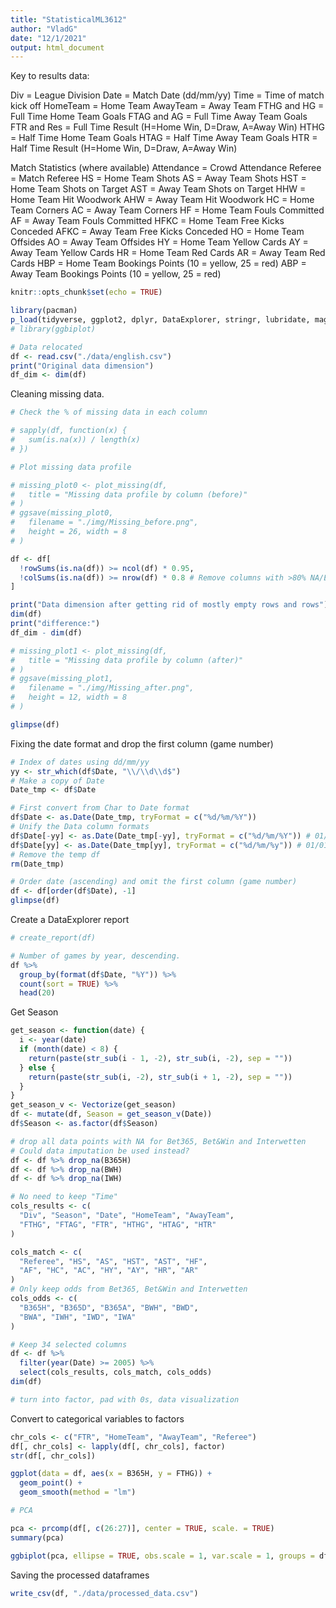 ```yaml
---
title: "StatisticalML3612"
author: "VladG"
date: "12/1/2021"
output: html_document
---
```


Key to results data:

Div = League Division
Date = Match Date (dd/mm/yy)
Time = Time of match kick off
HomeTeam = Home Team
AwayTeam = Away Team
FTHG and HG = Full Time Home Team Goals
FTAG and AG = Full Time Away Team Goals
FTR and Res = Full Time Result (H=Home Win, D=Draw, A=Away Win)
HTHG = Half Time Home Team Goals
HTAG = Half Time Away Team Goals
HTR = Half Time Result (H=Home Win, D=Draw, A=Away Win)

Match Statistics (where available)
Attendance = Crowd Attendance
Referee = Match Referee
HS = Home Team Shots
AS = Away Team Shots
HST = Home Team Shots on Target
AST = Away Team Shots on Target
HHW = Home Team Hit Woodwork
AHW = Away Team Hit Woodwork
HC = Home Team Corners
AC = Away Team Corners
HF = Home Team Fouls Committed
AF = Away Team Fouls Committed
HFKC = Home Team Free Kicks Conceded
AFKC = Away Team Free Kicks Conceded
HO = Home Team Offsides
AO = Away Team Offsides
HY = Home Team Yellow Cards
AY = Away Team Yellow Cards
HR = Home Team Red Cards
AR = Away Team Red Cards
HBP = Home Team Bookings Points (10 = yellow, 25 = red)
ABP = Away Team Bookings Points (10 = yellow, 25 = red)

```r
knitr::opts_chunk$set(echo = TRUE)
```
```r
library(pacman)
p_load(tidyverse, ggplot2, dplyr, DataExplorer, stringr, lubridate, magrittr)
# library(ggbiplot)

# Data relocated
df <- read.csv("./data/english.csv")
print("Original data dimension")
df_dim <- dim(df)
```

Cleaning missing data.
```r
# Check the % of missing data in each column

# sapply(df, function(x) {
#   sum(is.na(x)) / length(x)
# })

# Plot missing data profile

# missing_plot0 <- plot_missing(df,
#   title = "Missing data profile by column (before)"
# )
# ggsave(missing_plot0,
#   filename = "./img/Missing_before.png",
#   height = 26, width = 8
# )

df <- df[
  !rowSums(is.na(df)) >= ncol(df) * 0.95,
  !colSums(is.na(df)) >= nrow(df) * 0.8 # Remove columns with >80% NA/Empty
]

print("Data dimension after getting rid of mostly empty rows and rows")
dim(df)
print("difference:")
df_dim - dim(df)

# missing_plot1 <- plot_missing(df,
#   title = "Missing data profile by column (after)"
# )
# ggsave(missing_plot1,
#   filename = "./img/Missing_after.png",
#   height = 12, width = 8
# )

glimpse(df)
```

Fixing the date format and drop the first column (game number)
```r
# Index of dates using dd/mm/yy
yy <- str_which(df$Date, "\\/\\d\\d$")
# Make a copy of Date
Date_tmp <- df$Date

# First convert from Char to Date format
df$Date <- as.Date(Date_tmp, tryFormat = c("%d/%m/%Y"))
# Unify the Data column formats
df$Date[-yy] <- as.Date(Date_tmp[-yy], tryFormat = c("%d/%m/%Y")) # 01/01/2018
df$Date[yy] <- as.Date(Date_tmp[yy], tryFormat = c("%d/%m/%y")) # 01/01/18
# Remove the temp df
rm(Date_tmp)

# Order date (ascending) and omit the first column (game number)
df <- df[order(df$Date), -1]
glimpse(df)
```

Create a DataExplorer report
```r
# create_report(df)
```

```r
# Number of games by year, descending.
df %>%
  group_by(format(df$Date, "%Y")) %>%
  count(sort = TRUE) %>%
  head(20)
```

Get Season
```r
get_season <- function(date) {
  i <- year(date)
  if (month(date) < 8) {
    return(paste(str_sub(i - 1, -2), str_sub(i, -2), sep = ""))
  } else {
    return(paste(str_sub(i, -2), str_sub(i + 1, -2), sep = ""))
  }
}
get_season_v <- Vectorize(get_season)
df <- mutate(df, Season = get_season_v(Date))
df$Season <- as.factor(df$Season)
```
```r
# drop all data points with NA for Bet365, Bet&Win and Interwetten
# Could data imputation be used instead?
df <- df %>% drop_na(B365H)
df <- df %>% drop_na(BWH)
df <- df %>% drop_na(IWH)

# No need to keep "Time"
cols_results <- c(
  "Div", "Season", "Date", "HomeTeam", "AwayTeam",
  "FTHG", "FTAG", "FTR", "HTHG", "HTAG", "HTR"
)

cols_match <- c(
  "Referee", "HS", "AS", "HST", "AST", "HF",
  "AF", "HC", "AC", "HY", "AY", "HR", "AR"
)
# Only keep odds from Bet365, Bet&Win and Interwetten
cols_odds <- c(
  "B365H", "B365D", "B365A", "BWH", "BWD",
  "BWA", "IWH", "IWD", "IWA"
)

# Keep 34 selected columns
df <- df %>%
  filter(year(Date) >= 2005) %>%
  select(cols_results, cols_match, cols_odds)
dim(df)

# turn into factor, pad with 0s, data visualization
```

Convert to categorical variables to factors
```r
chr_cols <- c("FTR", "HomeTeam", "AwayTeam", "Referee")
df[, chr_cols] <- lapply(df[, chr_cols], factor)
str(df[, chr_cols])
```

```r
ggplot(data = df, aes(x = B365H, y = FTHG)) +
  geom_point() +
  geom_smooth(method = "lm")
```


```r
# PCA

pca <- prcomp(df[, c(26:27)], center = TRUE, scale. = TRUE)
summary(pca)

ggbiplot(pca, ellipse = TRUE, obs.scale = 1, var.scale = 1, groups = df$FTR)
```

Saving the processed dataframes
```r
write_csv(df, "./data/processed_data.csv")
```



